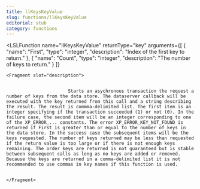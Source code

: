 ```yaml
---
title: llKeysKeyValue
slug: functions/llKeysKeyValue
editorial: stub
category: functions
---
```


<LSLFunction
	name="llKeysKeyValue"
	returnType="key"
	arguments={[
	{
		"name": "First",
		"type": "integer",
		"description": "Index of the first key to return."
	},
	{
		"name": "Count",
		"type": "integer",
		"description": "The number of keys to return."
	}
]}
>
	<Fragment slot="description">
		
		
		                   Starts an asychronous transaction the request a number of keys from the data store. The dataserver callback will be executed with the key returned from this call and a string describing the result. The result is commma-delimited list. The first item is an integer specifying if the transaction succeeded (1) or not (0). In the failure case, the second item will be an integer corresponding to one of the XP_ERROR_... constants. The error XP_ERROR_KEY_NOT_FOUND is returned if First is greater than or equal to the number of keys in the data store. In the success case the subsequent items will be the keys requested. The number of keys returned may be less than requested if the return value is too large or if there is not enough keys remaining. The order keys are returned is not guaranteed but is stable between subsequent calls as long as no keys are added or removed. Because the keys are returned in a comma-delimited list it is not recommended to use commas in key names if this function is used.
		
		                
	</Fragment>
</LSLFunction>
